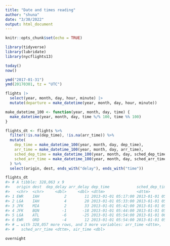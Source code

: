 ```yaml
---
title: "Date and times reading"
author: "shuna"
date: "3/30/2022"
output: html_document
---
```


```r
knitr::opts_chunk$set(echo = TRUE)
```

```r
library(tidyverse)
library(lubridate)
library(nycflights13)
```

```r
today()
now()
```

```r
ymd("2017-01-31")
ymd(20170301, tz = "UTC")
```

```r
flights |>
  select(year, month, day, hour, minute) |>
  mutate(departure = make_datetime(year, month, day, hour, minute))
```

```r
make_datetime_100 <- function(year, month, day, time) {
  make_datetime(year, month, day, time %/% 100, time %% 100)
}

flights_dt <- flights %>% 
  filter(!is.na(dep_time), !is.na(arr_time)) %>% 
  mutate(
    dep_time = make_datetime_100(year, month, day, dep_time),
    arr_time = make_datetime_100(year, month, day, arr_time),
    sched_dep_time = make_datetime_100(year, month, day, sched_dep_time),
    sched_arr_time = make_datetime_100(year, month, day, sched_arr_time)
  ) %>% 
  select(origin, dest, ends_with("delay"), ends_with("time"))

flights_dt
#> # A tibble: 328,063 x 9
#>   origin dest  dep_delay arr_delay dep_time            sched_dep_time     
#>   <chr>  <chr>     <dbl>     <dbl> <dttm>              <dttm>             
#> 1 EWR    IAH           2        11 2013-01-01 05:17:00 2013-01-01 05:15:00
#> 2 LGA    IAH           4        20 2013-01-01 05:33:00 2013-01-01 05:29:00
#> 3 JFK    MIA           2        33 2013-01-01 05:42:00 2013-01-01 05:40:00
#> 4 JFK    BQN          -1       -18 2013-01-01 05:44:00 2013-01-01 05:45:00
#> 5 LGA    ATL          -6       -25 2013-01-01 05:54:00 2013-01-01 06:00:00
#> 6 EWR    ORD          -4        12 2013-01-01 05:54:00 2013-01-01 05:58:00
#> # … with 328,057 more rows, and 3 more variables: arr_time <dttm>,
#> #   sched_arr_time <dttm>, air_time <dbl>
```
```r
overnight
```

